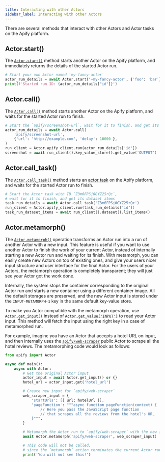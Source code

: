 ```yaml
---
title: Interacting with other Actors
sidebar_label: Interacting with other Actors
---
```


There are several methods that interact with other Actors and Actor tasks on the Apify platform.

## Actor.start()

The [`Actor.start()`](../../reference/class/Actor#start) method starts another Actor on the Apify platform,
and immediately returns the details of the started Actor run.

```python
# Start your own Actor named 'my-fancy-actor'
actor_run_details = await Actor.start('~my-fancy-actor', {'foo': 'bar'})
print(f'Started run ID: {actor_run_details["id"]}')
```

## Actor.call()

The [`Actor.call()`](../../reference/class/Actor#call) method starts another Actor on the Apify platform,
and waits for the started Actor run to finish.

```python
# Start the `apify/screenshot-url`, wait for it to finish, and get its output
actor_run_details = await Actor.call(
    'apify/screenshot-url',
    {'url': 'http://example.com', 'delay': 10000 },
)
run_client = Actor.apify_client.run(actor_run_details['id'])
screenshot = await run_client().key_value_store().get_value('OUTPUT')
```

## Actor.call_task()

The [`Actor.call_task()`](../../reference/class/Actor#call_task) method
starts an [actor task](https://docs.apify.com/platform/actors/tasks) on the Apify platform,
and waits for the started Actor run to finish.

```python
# Start the Actor task with ID `Z3m6FPSj0GYZ25rQc`,
# wait for it to finish, and get its dataset items
task_run_details = await Actor.call_task('Z3m6FPSj0GYZ25rQc')
run_client = Actor.apify_client.run(task_run_details['id'])
task_run_dataset_items = await run_client().dataset().list_items()
```

## Actor.metamorph()

The [`Actor.metamorph()`](../../reference/class/Actor#metamorph) operation transforms an Actor run into a run of another Actor with a new input.
This feature is useful if you want to use another Actor to finish the work of your current Actor,
instead of internally starting a new Actor run and waiting for its finish.
With metamorph, you can easily create new Actors on top of existing ones,
and give your users nicer input structure and user interface for the final Actor.
For the users of your Actors, the metamorph operation is completely transparent;
they will just see your Actor got the work done.

Internally, the system stops the container corresponding to the original Actor run
and starts a new container using a different container image.
All the default storages are preserved,
and the new Actor input is stored under the `INPUT-METAMORPH-1` key in the same default key-value store.

To make you Actor compatible with the metamorph operation,
use [`Actor.get_input()`](../../reference/class/Actor#get_input)
instead of [`Actor.get_value('INPUT')`](../../reference/class/Actor#get_value) to read your Actor input.
This method will fetch the input using the right key in a case of metamorphed run.

For example, imagine you have an Actor that accepts a hotel URL on input,
and then internally uses the [`apify/web-scraper`](https://apify.com/apify/web-scraper) public Actor to scrape all the hotel reviews.
The metamorphing code would look as follows:

```python title="src/main.py"
from apify import Actor

async def main():
    async with Actor:
        # Get the original Actor input
        actor_input = await Actor.get_input() or {}
        hotel_url = actor_input.get('hotel_url')

        # Create new input for `apify/web-scraper`
        web_scraper_input = {
            'startUrls': [{ url: hotelUrl }],
            'pageFunction': """async function pageFunction(context) {
                // Here you pass the JavaScript page function
                // that scrapes all the reviews from the hotel's URL
            }""",
        }

        # Metamorph the Actor run to `apify/web-scraper` with the new input
        await Actor.metamorph('apify/web-scraper', web_scraper_input)

        # This code will not be called,
        # since the `metamorph` action terminates the current Actor run container
        print('You will not see this!')
```
